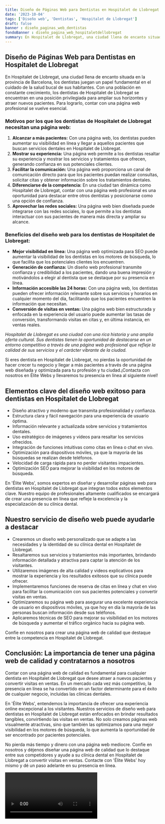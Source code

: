 ```yaml
---
title: Diseño de Páginas Web para Dentistas en Hospitalet de Llobregat
date: '2023-10-04'
tags: ['Diseño web', 'Dentistas', 'Hospitalet de Llobregat']
draft: false
banner : diseño_paginas_web_dentistas
fondoBanner : diseño_pagina_web_hospitaletdellobregat
summary: En Hospitalet de Llobregat, una ciudad llena de encanto situada en la provincia de Barcelona, los dentistas juegan un papel fundamental en el cuidado de la salud bucal de sus habitantes. Con una población en constante crecimiento, los dentistas de Hospitalet de Llobregat se encuentran en una posición privilegiada para ampliar sus horizontes y atraer nuevos pacientes. Para lograrlo, contar con una página web profesional se vuelve esencial.
---
```


## Diseño de Páginas Web para Dentistas en Hospitalet de Llobregat

En Hospitalet de Llobregat, una ciudad llena de encanto situada en la provincia de Barcelona, los dentistas juegan un papel fundamental en el cuidado de la salud bucal de sus habitantes. Con una población en constante crecimiento, los dentistas de Hospitalet de Llobregat se encuentran en una posición privilegiada para ampliar sus horizontes y atraer nuevos pacientes. Para lograrlo, contar con una página web profesional se vuelve esencial.

### Motivos por los que los dentistas de Hospitalet de Llobregat necesitan una página web:

1. **Alcanzar a más pacientes:** Con una página web, los dentistas pueden aumentar su visibilidad en línea y llegar a aquellos pacientes que buscan servicios dentales en Hospitalet de Llobregat. 
2. **Mostrar su experiencia:** Una página web permite a los dentistas resaltar su experiencia y mostrar los servicios y tratamientos que ofrecen, generando confianza en sus potenciales clientes.
3. **Facilitar la comunicación:** Una página web proporciona un canal de comunicación directo para que los pacientes puedan realizar consultas, solicitar citas y obtener información sobre los tratamientos dentales.
4. **Diferenciarse de la competencia:** En una ciudad tan dinámica como Hospitalet de Llobregat, contar con una página web profesional es una oportunidad para destacar entre otros dentistas y posicionarse como una opción de confianza.
5. **Aprovechar las redes sociales:** Una página web bien diseñada puede integrarse con las redes sociales, lo que permite a los dentistas interactuar con sus pacientes de manera más directa y ampliar su alcance.

### Beneficios del diseño web para los dentistas de Hospitalet de Llobregat:

- **Mejor visibilidad en línea:** Una página web optimizada para SEO puede aumentar la visibilidad de los dentistas en los motores de búsqueda, lo que facilita que los potenciales clientes los encuentren.
- **Generación de confianza:** Un diseño web profesional transmite confianza y credibilidad a los pacientes, dando una buena impresión y motivándolos a elegir al dentista que se destaque por su presencia en línea.
- **Información accesible las 24 horas:** Con una página web, los dentistas pueden ofrecer información relevante sobre sus servicios y horarios en cualquier momento del día, facilitando que los pacientes encuentren la información que necesitan.
- **Conversión de visitas en ventas:** Una página web bien estructurada y enfocada en la experiencia del usuario puede aumentar las tasas de conversión, transformando visitas en citas y, en última instancia, en ventas reales.

_Hospitalet de Llobregat es una ciudad con una rica historia y una amplia oferta cultural. Sus dentistas tienen la oportunidad de destacarse en un entorno competitivo a través de una página web profesional que refleje la calidad de sus servicios y el carácter vibrante de la ciudad._

Si eres dentista en Hospitalet de Llobregat, no pierdas la oportunidad de hacer crecer tu negocio y llegar a más pacientes a través de una página web diseñada y optimizada para tu profesión y tu ciudad.¡Contacta con nosotros en Élite Webs y llevaremos tu presencia en línea al siguiente nivel!

<GifSeo />

<Cta />

## Elementos clave del diseño web exitoso para dentistas en Hospitalet de Llobregat

- Diseño atractivo y moderno que transmita profesionalidad y confianza.
- Estructura clara y fácil navegación para una experiencia de usuario óptima.
- Información relevante y actualizada sobre servicios y tratamientos dentales.
- Uso estratégico de imágenes y videos para resaltar los servicios ofrecidos.
- Integración de funciones intuitivas como citas en línea o chat en vivo.
- Optimización para dispositivos móviles, ya que la mayoría de las búsquedas se realizan desde teléfonos.
- Velocidad de carga rápida para no perder visitantes impacientes.
- Optimización SEO para mejorar la visibilidad en los motores de búsqueda.

En 'Élite Webs', somos expertos en diseñar y desarrollar páginas web para dentistas en Hospitalet de Llobregat que integran todos estos elementos clave. Nuestro equipo de profesionales altamente cualificados se encargará de crear una presencia en línea que refleje la excelencia y la especialización de su clínica dental.

## Nuestro servicio de diseño web puede ayudarle a destacar

- Crearemos un diseño web personalizado que se adapte a las necesidades y la identidad de su clínica dental en Hospitalet de Llobregat.
- Resaltaremos sus servicios y tratamientos más importantes, brindando información detallada y atractiva para captar la atención de los visitantes.
- Utilizaremos imágenes de alta calidad y videos explicativos para mostrar la experiencia y los resultados exitosos que su clínica puede ofrecer.
- Implementaremos funciones de reserva de citas en línea y chat en vivo para facilitar la comunicación con sus pacientes potenciales y convertir visitas en ventas.
- Optimizaremos su página web para asegurar una excelente experiencia de usuario en dispositivos móviles, ya que hoy en día la mayoría de las personas buscan información desde sus teléfonos.
- Aplicaremos técnicas de SEO para mejorar su visibilidad en los motores de búsqueda y aumentar el tráfico orgánico hacia su página web.

Confíe en nosotros para crear una página web de calidad que destaque entre la competencia en Hospitalet de Llobregat.

## Conclusión: La importancia de tener una página web de calidad y contratarnos a nosotros

Contar con una página web de calidad es fundamental para cualquier dentista en Hospitalet de Llobregat que desee atraer a nuevos pacientes y convertir visitas en ventas. En un mercado cada vez más competitivo, la presencia en línea se ha convertido en un factor determinante para el éxito de cualquier negocio, incluidas las clínicas dentales.

En 'Élite Webs', entendemos la importancia de ofrecer una experiencia online excepcional a los visitantes. Nuestros servicios de diseño web para dentistas en Hospitalet de Llobregat están enfocados en brindar resultados tangibles, convirtiendo las visitas en ventas. No solo creamos páginas web visualmente atractivas, sino que también las optimizamos para una mejor visibilidad en los motores de búsqueda, lo que aumenta la oportunidad de ser encontrado por pacientes potenciales.

No pierda más tiempo y dinero con una página web mediocre. Confíe en nosotros y déjenos diseñar una página web de calidad que lo destaque entre sus competidores y ayude a su clínica dental en Hospitalet de Llobregat a convertir visitas en ventas. Contacte con 'Élite Webs' hoy mismo y dé un paso adelante en su presencia en línea.

<Video />

<CtaBot job='Dentistas' city='Hospitalet de Llobregat'/>

<Gmaps query='Hospitalet de Llobregat+españa+maps' />